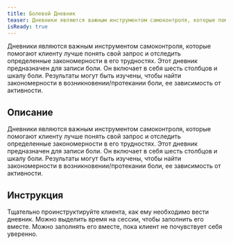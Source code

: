 ```yaml
---
title: Болевой Дневник
teaser: Дневники являются важным инструментом самоконтроля, которые помогают клиенту лучше понять свой запрос и отследить определенные закономерности в его трудностях. Этот дневник предназначен для записи боли. Он включает в себя шесть столбцов и шкалу боли. Результаты могут быть изучены, чтобы найти закономерности в возникновении/протекании боли, ее зависимость от активности.
isReady: true
---
```


Дневники являются важным инструментом самоконтроля, которые помогают клиенту лучше понять свой запрос и отследить определенные закономерности в его трудностях. Этот дневник предназначен для записи боли. Он включает в себя шесть столбцов и шкалу боли. Результаты могут быть изучены, чтобы найти закономерности в возникновении/протекании боли, ее зависимость от активности.

## Описание

Дневники являются важным инструментом самоконтроля, которые помогают
клиенту лучше понять свой запрос и отследить определенные закономерности
в его трудностях. Этот дневник предназначен для записи боли. Он включает
в себя шесть столбцов и шкалу боли. Результаты могут быть изучены, чтобы
найти закономерности в возникновении/протекании боли, ее зависимость от
активности.

## Инструкция

Тщательно проинструктируйте клиента, как ему необходимо вести дневник.
Можно выделить время на сессии, чтобы заполнить его вместе. Можно
заполнять его вместе, пока клиент не почувствует себя уверенно.
